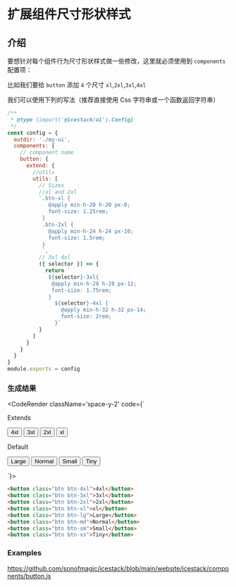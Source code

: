 
# 扩展组件尺寸形状样式

## 介绍

要想针对每个组件行为尺寸形状样式做一些修改，这里就必须使用到 `components` 配置项：

比如我们要给 `button` 添加 `4` 个尺寸 `xl`,`2xl`,`3xl`,`4xl`

我们可以使用下列的写法（推荐直接使用 Css 字符串或一个函数返回字符串）

```js filename="icestack.config.js"
/**
 * @type {import('@icestack/ui').Config}
 */
const config = {
  outdir: './my-ui',
  components: {
    // component name
    button: {
      extend: {
        //utils
        utils: [
          // Sizes
          //xl and 2xl
          `.btn-xl {
             @apply min-h-20 h-20 px-8;
             font-size: 1.25rem;
           }
           .btn-2xl {
             @apply min-h-24 h-24 px-10;
             font-size: 1.5rem;
           }
           `,
          // 3xl 4xl
          ({ selector }) => {
            return `
             ${selector}-3xl{
              @apply min-h-28 h-28 px-12;
              font-size: 1.75rem;
             }
               ${selector}-4xl {
                 @apply min-h-32 h-32 px-14;
                 font-size: 2rem;
               }`
          }
        ]
      }
    }
  }
}
module.exports = config
```

### 生成结果

<CodeRender className='space-y-2' code={`
<div class="flex space-x-2 items-center">
<span>Extends</span>

<button class="btn btn-4xl">4xl</button>
<button class="btn btn-3xl">3xl</button>
<button class="btn btn-2xl">2xl</button>
<button class="btn btn-xl">xl</button>
</div>
<div class="flex space-x-2 items-center">
<span>Default</span>

<button class="btn btn-lg">Large</button>
<button class="btn btn-md">Normal</button>
<button class="btn btn-sm">Small</button>
<button class="btn btn-xs">Tiny</button>
</div>
`}></CodeRender>

```html
<button class="btn btn-4xl">4xl</button>
<button class="btn btn-3xl">3xl</button>
<button class="btn btn-2xl">2xl</button>
<button class="btn btn-xl">xl</button>
<button class="btn btn-lg">Large</button>
<button class="btn btn-md">Normal</button>
<button class="btn btn-sm">Small</button>
<button class="btn btn-xs">Tiny</button>
```

### Examples

https://github.com/sonofmagic/icestack/blob/main/website/icestack/components/button.js
